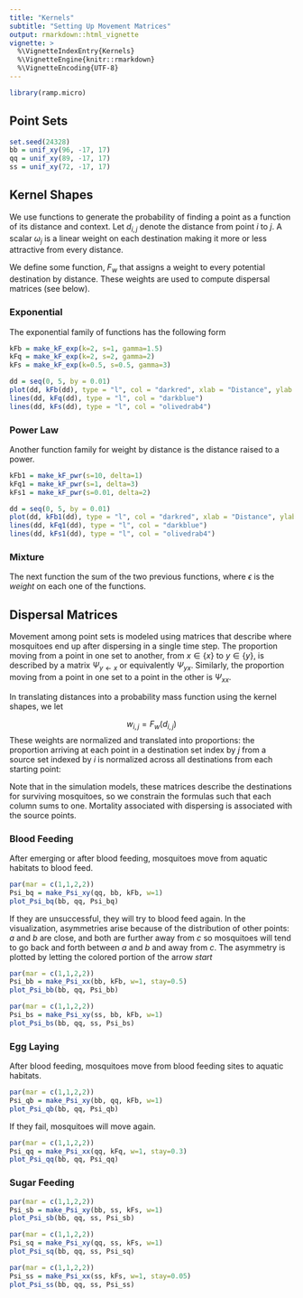 ```yaml
---
title: "Kernels"
subtitle: "Setting Up Movement Matrices"
output: rmarkdown::html_vignette
vignette: >
  %\VignetteIndexEntry{Kernels}
  %\VignetteEngine{knitr::rmarkdown}
  %\VignetteEncoding{UTF-8}
---
```


```r
library(ramp.micro)
```

## Point Sets

```r
set.seed(24328)
bb = unif_xy(96, -17, 17) 
qq = unif_xy(89, -17, 17) 
ss = unif_xy(72, -17, 17) 
```

## Kernel Shapes 

We use functions to generate the probability of finding a point as a function of its distance and context. Let $d_{i,j}$ denote the distance from point $i$ to $j$. A scalar $\omega_j$ is a linear weight on each destination making it more or less attractive from every distance. 

We define some function, $F_w$ that assigns a weight to every potential destination by distance. These weights are used to compute dispersal matrices (see below).

### Exponential 

The exponential family of functions has the following form

\begin{equation}
w_{j\rightarrow i} = F_w (d_{i,j}) = \omega_j e^{-k \left( \frac{d_{i,j}}{s}\right)^\gamma}. 
\end{equation} 

```r
kFb = make_kF_exp(k=2, s=1, gamma=1.5)
kFq = make_kF_exp(k=2, s=2, gamma=2)
kFs = make_kF_exp(k=0.5, s=0.5, gamma=3)
```


```r
dd = seq(0, 5, by = 0.01)
plot(dd, kFb(dd), type = "l", col = "darkred", xlab = "Distance", ylab = "Weight")
lines(dd, kFq(dd), type = "l", col = "darkblue")
lines(dd, kFs(dd), type = "l", col = "olivedrab4")
```

### Power Law 

Another function family for weight by distance is the distance raised to a power. 

\begin{equation}
w_{j\rightarrow i} = F_w (d_{i,j}) =  \frac{\omega_j}{(s+d_{i,j})^\delta}. 
\end{equation} 

```r
kFb1 = make_kF_pwr(s=10, delta=1)
kFq1 = make_kF_pwr(s=1, delta=3)
kFs1 = make_kF_pwr(s=0.01, delta=2)
```


```r
dd = seq(0, 5, by = 0.01)
plot(dd, kFb1(dd), type = "l", col = "darkred", xlab = "Distance", ylab = "Weight", ylim = c(0,1))
lines(dd, kFq1(dd), type = "l", col = "darkblue")
lines(dd, kFs1(dd), type = "l", col = "olivedrab4")
```

### Mixture 

The next function the sum of the two previous functions, where $\epsilon$ is the *weight* on each one of the functions.  

\begin{equation}
w_{j\rightarrow i} = F_w (d_{i,j}) = \omega_j \left((1-p) e^{-k \left( \frac{d_{i,j}}{s_1}\right)^\gamma} + \frac{p}{(s_2+d_{i,j})^\delta} \right). 
\end{equation} 

## Dispersal Matrices

Movement among point sets is modeled using matrices that describe where mosquitoes end up after dispersing in a single time step. The proportion moving from a point in one set to another, from $x\in \left\{ x \right\}$ to $y \in \left\{ y \right\}$, is described by a matrix $\Psi_{y\leftarrow x}$ or equivalently $\Psi_{yx}$. Similarly, the proportion moving from a point in one set to a point in the other is $\Psi_{xx}$. 

In translating distances into a probability mass function using the kernel shapes, we let  

$$w_{i,j} = F_w(d_{i,j})$$
These weights  are normalized and translated into proportions: the proportion arriving at each point in a destination set index by $j$ from a source set indexed by $i$ is normalized across all destinations from each starting point:

\begin{equation}
\Psi_{j,i} \in \Psi = \frac{w_{i,j}} {\sum_i  w_{i,j}}
\end{equation}

Note that in the simulation models, these matrices describe the destinations for surviving mosquitoes, so we constrain the formulas such that each column sums to one. Mortality associated with dispersing is associated with the source points.


### Blood Feeding

After emerging or after blood feeding, mosquitoes move from aquatic habitats to blood feed.

```r
par(mar = c(1,1,2,2))
Psi_bq = make_Psi_xy(qq, bb, kFb, w=1)
plot_Psi_bq(bb, qq, Psi_bq)
```

If they are unsuccessful, they will try to blood feed again. In the visualization, asymmetries arise because of the distribution of other points: $a$ and $b$ are close, and both are further away from $c$ so mosquitoes will tend to go back and forth between $a$ and $b$ and away from $c.$ The asymmetry is plotted by letting the colored portion of the arrow *start*  

```r
par(mar = c(1,1,2,2))
Psi_bb = make_Psi_xx(bb, kFb, w=1, stay=0.5)
plot_Psi_bb(bb, qq, Psi_bb)
```

```r
par(mar = c(1,1,2,2))
Psi_bs = make_Psi_xy(ss, bb, kFb, w=1)
plot_Psi_bs(bb, qq, ss, Psi_bs)
```

### Egg Laying

After blood feeding, mosquitoes move from blood feeding sites to aquatic habitats. 

```r
par(mar = c(1,1,2,2))
Psi_qb = make_Psi_xy(bb, qq, kFb, w=1)
plot_Psi_qb(bb, qq, Psi_qb)
```


If they fail, mosquitoes will move again. 

```r
par(mar = c(1,1,2,2))
Psi_qq = make_Psi_xx(qq, kFq, w=1, stay=0.3)
plot_Psi_qq(bb, qq, Psi_qq)
```

### Sugar Feeding

```r
par(mar = c(1,1,2,2))
Psi_sb = make_Psi_xy(bb, ss, kFs, w=1)
plot_Psi_sb(bb, qq, ss, Psi_sb)
```

```r
par(mar = c(1,1,2,2))
Psi_sq = make_Psi_xy(qq, ss, kFs, w=1)
plot_Psi_sq(bb, qq, ss, Psi_sq)
```

```r
par(mar = c(1,1,2,2))
Psi_ss = make_Psi_xx(ss, kFs, w=1, stay=0.05)
plot_Psi_ss(bb, qq, ss, Psi_ss)
```
